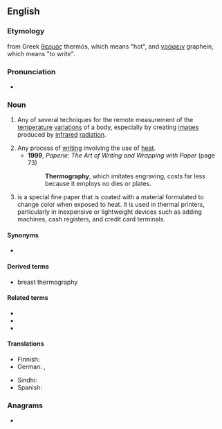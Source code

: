 ==English==
===Etymology===
from Greek [[θερμός]] thermós, which means "hot", and [[γράφειν]] graphein, which means "to write". 
===Pronunciation===
* {{rhymes|en|ɒɡɹəfi}}
===Noun===
{{wikipedia}}
{{en-noun|~}}
# {{lb|en|physics}} Any of several techniques for the remote measurement of the [[temperature]] [[variation]]s of a body, especially by creating [[image]]s produced by [[infrared]] [[radiation]].
# Any process of [[writing]] involving the use of [[heat]].
#* '''1999''', ''Paperie: The Art of Writing and Wrapping with Paper'' (page 73)
#*: '''Thermography''', which imitates engraving, costs far less because it employs no dies or plates.
# is a special fine paper that is coated with a material formulated to change color when exposed to heat. It is used in thermal printers, particularly in inexpensive or lightweight devices such as adding machines, cash registers, and credit card terminals. 
====Synonyms====
* {{l|en|thermal imaging}}
====Derived terms====
* breast thermography
====Related terms====
* {{l|en|thermographic}}
* {{l|en|thermogram}}
* {{l|en|thermographic camera}}
====Translations====
{{trans-top|practice of creating images produced by infrared radiation}}
* Finnish: {{t|fi|lämpökuvaus}}
* German: {{t|de|Thermographie|f}}, {{t|de|Thermografie|f}}
{{trans-mid}}
* Sindhi: {{t+|sd|گرمونگاري|f}}
* Spanish: {{t|es|termografía|f}}
{{trans-bottom}}
===Anagrams===
* {{anagrams|en|a=aeghhmoprrty|mythographer}}